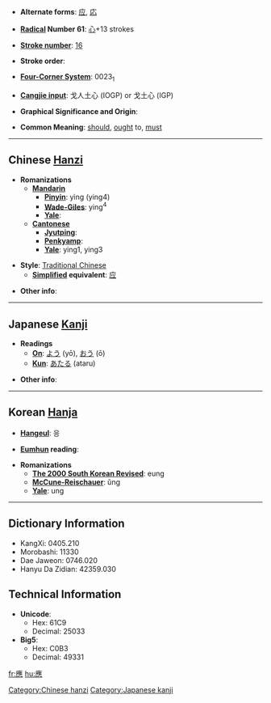* '''Alternate forms''': [[应]], [[応]]

* '''[[Wiktionary:Chinese radical index| Radical]] Number 61''': [[Wiktionary:Chinese radical index 心|心]]+13 strokes

* '''[[Wiktionary:Chinese total strokes index|Stroke number]]''': [[Wiktionary:Chinese total strokes index 16|16]]

* '''Stroke order''': 

* '''[[Wiktionary:Chinese four corner index|Four-Corner System]]''': 0023<sub>1</sub>

* '''[[Wiktionary:Chinese Cangjie index|Cangjie input]]''': 戈人土心 (IOGP) or 戈土心 (IGP)

* '''Graphical Significance and Origin''': 

* '''Common Meaning''': [[should]], [[ought]] to, [[must]]

----

== Chinese [[Hanzi]] ==

* '''Romanizations'''
** '''[[Mandarin]]'''
*** '''[[Pinyin]]''': yìng (ying4)
*** '''[[Wade-Giles]]''': ying<sup>4</sup>
*** '''[[Yale]]''': 
** '''[[Cantonese]]'''
*** '''[[Jyutping]]''':
*** '''[[Penkyamp]]''': 
*** '''[[Yale]]''': ying1, ying3

* '''Style''': [[Traditional Chinese]] 
** '''[[Simplified Chinese|Simplified]] equivalent''': [[应]]

* '''Other info''': 

----

== Japanese [[Kanji]] ==

* '''Readings'''
** '''[[On]]''': [[よう]] (yō), [[おう]] (ō)
** '''[[Kun]]''': [[あたる]] (ataru)

* '''Other info''':  

----

== Korean [[Hanja]] ==

* '''[[Hangeul]]''': 응

* '''[[Eumhun]] reading''': 

* '''Romanizations'''
** '''[[The 2000 South Korean Revised Romanization|The 2000 South Korean Revised]]''': eung
** '''[[McCune-Reischauer]]''': ŭng
** '''[[Yale]]''': ung

----

== Dictionary Information ==

* KangXi: 0405.210
* Morobashi: 11330
* Dae Jaweon: 0746.020
* Hanyu Da Zidian: 42359.030

== Technical Information ==

* '''Unicode''':
** Hex: 61C9
** Decimal: 25033
* '''Big5''':
** Hex: C0B3
** Decimal: 49331

[[Category:Chinese hanzi]]
[[Category:Japanese kanji]]

[[fr:應]]
[[hu:應]]